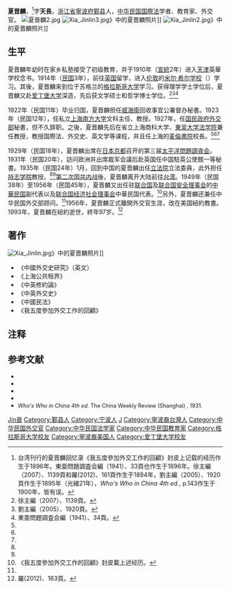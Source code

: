{{Infobox Officeholder
|姓名=夏晉麟
|圖像=File:夏晉麟.jpg
|圖像大小=200px
|圖像說明=  
|字    = 
|號    = 
|別名    = 
|出生日期 = 1896年？月？日
|出生地點 = 
|逝世日期 ={{Death year and age|1993|1896}}
|逝世地點 = 
|死因    = 
|墓地    = 
|籍貫    = 
|政黨    = 
|parents  = 
|配偶   =
|伴侶    = 
|relatives  =  
|children  =  
|著作    = 
|past    = 
}}
'''夏晋麟'''{{BD|1896年||1993年||catIdx=Xia夏}}，<ref>台湾刊行的夏晋麟回忆录《我五度參加外交工作的回顧》封皮上记载的经历作生于1896年。東亜問題調査会編（1941）、33頁也作生于1896年。徐主編（2007）、1139頁和羅(2012)、161頁作生于1894年，劉主編（2005）、1920頁作生于1895年（光緒21年），''Who's Who in China 4th ed.'', p.143作生于1900年，皆有误。</ref>字'''天長'''，[[浙江省|浙江省]][[寧波府|寧波府]][[鄞县|鄞县]]人，[[中华民国|中华民国]][[国際法|国際法]]学者、教育家、外交官。
[[File:夏晉麟2.jpg|thumb]]
[[File:Xia_Jinlin3.jpg|thumb]]》中的夏晋麟照片]]
[[File:Xia_Jinlin2.jpg|thumb]]》中的夏晋麟照片]]
==生平==
夏晋麟年幼时在家乡私塾接受了初级教育，并于1910年（[[宣統|宣統]]2年）进入[[天津|天津]]英華学校念书。1914年（[[民国紀元|民国]]3年），前往[[英国|英国]]留学，进入[[伦敦|伦敦]]的[[米尔·希尔学校|米尔·希尔学校]]（{{tsl|en|Mill Hill School|Mill Hill School}}）学习。其後，夏晋麟来到位于苏格兰的[[格拉斯哥大学|格拉斯哥大学]]学习。获得理学学士学位后，夏晋麟又赴[[爱丁堡大学|爱丁堡大学]]深造，先后获文学硕士和哲学博士学位。<ref name=Xu>徐主編（2007）、1139頁。</ref><ref name=Liu>劉主編（2005）、1920頁。</ref><ref name=Toa>東亜問題調査会編（1941）、34頁。</ref>

1922年（民国11年）毕业归国，夏晋麟担任[[威海市|威海衛]]回收事宜公署督办秘書。1923年（民国12年），任私立[[南方大學_(上海)|上海南方大学]]文科主任、教授。1927年，任[[国民政府|国民政府]][[中華民国外交部|外交部]]秘書，但不久辞职。之後，夏晋麟先后在省立上海商科大学、[[東吴大学法学院|東吴大学法学院]]兼任教授，教授国際法、外交史、英文学等课程，并且任上海的[[麦倫書院|麦倫書院]]校長。<ref name=Xu/><ref name=Liu/><ref name=Toa/>

1929年（民国18年），夏晋麟出席在[[日本|日本]][[京都|京都]]召开的第三届[[太平洋問題調査会|太平洋問題調査会]]。1931年（民国20年），訪问欧洲并出席裁军会議后赴英国任中国駐英公使館一等秘書。1935年（民国24年）1月，回到中国的夏晋麟出任[[立法院|立法院]]立法委員，此外担任[[持志学院|持志学院]]教授。<ref name=Xu/><ref name=Toa/>[[第二次国共内战|第二次国共内战]]後，夏晋麟离开大陆前往[[台湾|台湾]]。1949年（民国38年）至1956年（民国45年），夏晋麟又出任驻[[联合国|联合国]]及[[联合国安全理事会|联合国安全理事会]]的[[中華民国|中華民国]]副代表以及[[联合国经济社会理事会|联合国经济社会理事会]]中華民国代表。<ref>《我五度參加外交工作的回顧》封皮載上述经历。</ref>另外，夏晋麟还兼任中华民国外交部顾问。<ref name=Liu/>1956年，夏晋麟正式離開外交官生涯，改在美国紐約教書。1993年，夏晋麟在紐約逝世，終年97岁。<ref>羅(2012)、163頁。</ref>

== 著作 ==
[[File:Xia_Jinlin.jpg|thumb]]》中的夏晋麟照片]]
*《中國外交史研究》（英文）
*《上海公共租界》
*《中英修約論》
*《中英外交史》
*《中國民法》
*《我五度參加外交工作的回顧》

==注释==
{{commonscat|Xia Jinlin}}
{{reflist}}

== 参考文献 ==
* <span style="font-size:90%;">{{Cite book|author = 徐友春主編|title = 民国人物大辞典 増訂版|year = 2007|publisher = 河北人民出版社|isbn = 978-7-202-03014-1}}</span>
* <span style="font-size:90%;">{{Cite book|author = 劉国銘主編|title = 中国国民党百年人物全書|year = 2005|publisher = 团結出版社|isbn = 7-80214-039-0}}</span>
* <span style="font-size:90%;">{{Cite book|author = 東亜問題調査会編|title = 最新支那要人伝|year = 1941|publisher = [[朝日新聞社|朝日新聞社]]|isbn = }}</span>
* <span style="font-size:90%;">{{Cite book|author = 羅元旭|title = 東成西就－七個華人基督教家族與中西交流百年|year = 2012|publisher = 三聯書店(香港)有限公司|isbn = 978-962-04-3189-0}}</span>
* <span style="font-size:90%;">''Who's Who in China 4th ed.'' The China Weekly Review (Shanghai) , 1931.</span>

{{第4屆中華民國訓政時期立法委員名單}}
{{DEFAULTSORT:Xia夏}}
[[Category:夏姓|Jin晉]]
[[Category:鄞县人|Category:鄞县人]]
[[Category:宁波人|Category:宁波人]]
[[Category:夏晋麟家族|J]]
[[Category:寧波裔台灣人|Category:寧波裔台灣人]]
[[Category:中华民国外交官|Category:中华民国外交官]]
[[Category:中华民国法学家|Category:中华民国法学家]]
[[Category:中华民国教育家|Category:中华民国教育家]]
[[Category:格拉斯哥大学校友|Category:格拉斯哥大学校友]]
[[Category:寧波裔美国人|Category:寧波裔美国人]]
[[Category:爱丁堡大学校友|Category:爱丁堡大学校友]]